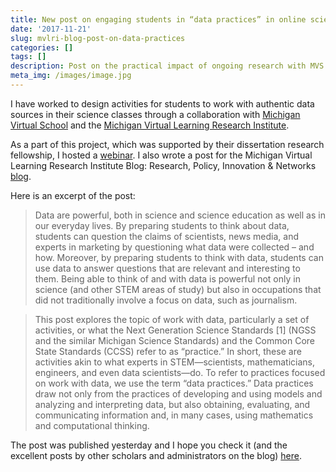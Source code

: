 ```yaml
---
title: New post on engaging students in “data practices” in online science classes (in the MVLRI Research, Policy, Innovation & Networks blog)
date: '2017-11-21'
slug: mvlri-blog-post-on-data-practices
categories: []
tags: []
description: Post on the practical impact of ongoing research with MVS and MVLRI
meta_img: /images/image.jpg
---
```


I have worked to design activities for students to work with authentic data sources in their science classes through a collaboration with [Michigan Virtual School](https://michiganvirtual.org) and the [Michigan Virtual Learning Research Institute](https://mvlri.org/). 

As a part of this project, which was supported by their dissertation research fellowship, I hosted a [webinar](https://jrosen48.github.io/blog/mvlri-webinar/). I also wrote a post for the Michigan Virtual Learning Research Institute Blog: Research, Policy, Innovation & Networks [blog](https://mvlri.org/blog).

Here is an excerpt of the post:

> Data are powerful, both in science and science education as well as in our everyday lives. By preparing students to think about data, students can question the claims of scientists, news media, and experts in marketing by questioning what data were collected – and how. Moreover, by preparing students to think with data, students can use data to answer questions that are relevant and interesting to them. Being able to think of and with data is powerful not only in science (and other STEM areas of study) but also in occupations that did not traditionally involve a focus on data, such as journalism.

> This post explores the topic of work with data, particularly a set of activities, or what the Next Generation Science Standards [1] (NGSS and the similar Michigan Science Standards) and the Common Core State Standards (CCSS) refer to as “practice.” In short, these are activities akin to what experts in STEM—scientists, mathematicians, engineers, and even data scientists—do. To refer to practices focused on work with data, we use the term “data practices.” Data practices draw not only from the practices of developing and using models and analyzing and interpreting data, but also obtaining, evaluating, and communicating information and, in many cases, using mathematics and computational thinking.

The post was published yesterday and I hope you check it (and the excellent posts by other scholars and administrators on the blog) [here](https://mvlri.org/blog/opportunities-engaging-students-data-practices-online-science-classes/).
